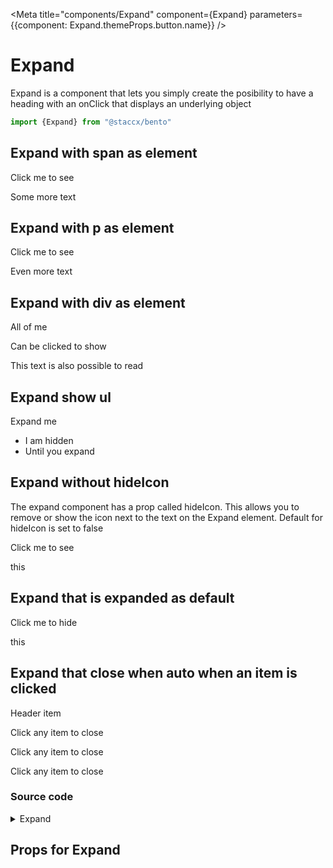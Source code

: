 
<Meta title="components/Expand" component={Expand} parameters={{component: Expand.themeProps.button.name}} />

# Expand

Expand is a component that lets you simply create the posibility to have a heading with an onClick that displays
an underlying object


```javascript
import {Expand} from "@staccx/bento"
```

## Expand with span as element
<Preview>
  <Story name="Expand span">
    <Expand title="click to see">
        <span>Click me to see</span>
            <div>
                <p>Some more text</p>
            </div>
    </Expand>
  </Story>
</Preview>

## Expand with p as element
<Preview>
  <Story name="Expand p">
    <Expand>
        <p>Click me to see</p>
            <div>
                <p>Even more text</p>
            </div>
    </Expand>
  </Story>
</Preview>

## Expand with div as element
<Preview>
  <Story name="Expand div">
    <Expand>
        <div>
           <p>All of me</p>
           <p>Can be clicked to show</p>
        </div>
            <div>
                This text is also possible to read
            </div>
    </Expand>
  </Story>
</Preview>

## Expand show ul
<Preview>
  <Story name="Expand show ul">
    <Expand>
      <span>Expand me</span>
      <div>
        <ul>
          <li>I am hidden</li>
          <li> Until you expand</li>
        </ul>
      </div>
    </Expand>
  </Story>
</Preview>

## Expand without hideIcon
The expand component has a prop called hideIcon. This allows you to remove or show the icon next to the text
on the Expand element. Default for hideIcon is set to false

<Preview>
  <Story name="Expand no hideIcon">
    <Expand hideIcon={true}>
        <span>Click me to see</span>
            <div>
                <p>this</p>
            </div>
    </Expand>
  </Story>
</Preview>

## Expand that is expanded as default
<Preview>
  <Story name="Expand expanded default">
    <Expand expanded={true}>
        <span>Click me to hide</span>
            <div>
                <p>this</p>
            </div>
    </Expand>
  </Story>
</Preview>

## Expand that close when auto when an item is clicked
<Preview>
  <Story name="Expand closeOnItemClick">
    <Expand closeOnItemClick>
        <span>Header item</span>
            <div>
                <p>Click any item to close</p>
            </div>
            <div>
                <p>Click any item to close</p>
            </div>
            <div>
                <p>Click any item to close</p>
            </div>
    </Expand>
  </Story>
</Preview>

### Source code

<details><summary>Expand</summary>
<p>

```bash
import React, { useState } from "react"
import PropTypes from "prop-types"
import styled from "styled-components"
import { BounceIn } from "../../animations"
import Caret from "../Icons/Caret/Caret"
import ThemeComponent from "../Theme/ThemeComponent"
import { applyVariants, color, spacing, commonPropTypes } from "../../theming"
import themeProps from "./Expand.themeProps"
import { componentCreateFactory } from "../../theming/utils/createVariantsFunctionFactory"

const Expand = ({
  className,
  expanded = false,
  onClick,
  children,
  title,
  hideIcon,
  variant,
  ...restProps
}) => {
  const [isExpanded, setIsExpanded] = useState(expanded)

  const handleExpand = event => {
    setIsExpanded(!isExpanded)

    if (onClick) {
      onClick(event)
    }
  }

  return (
    <ExpandWrapper className={className} variant={variant} {...restProps}>
      {React.Children.map(children, (child, i) => {
        // Ignore the first child
        if (i < 1) {
          return (
            <ExpandBtn
              title={title}
              isExpanded={isExpanded}
              onClick={e => handleExpand(e)}
              aria-expanded={isExpanded}
              aria-controls={title}
              id={title + "2"}
              variant={variant}
            >
              {child}
              {!hideIcon && (
                <ExpandIcon variant={variant} isExpanded={isExpanded} />
              )}
            </ExpandBtn>
          )
        }
        return (
          isExpanded && (
            <ExpandItem
              id={title}
              aria-labelledby={title + "2"}
              variant={variant}
            >
              {child}
            </ExpandItem>
          )
        )
      })}
    </ExpandWrapper>
  )
}

const IconComponent = ({ ...props }) => (
  <ThemeComponent
    tagName={themeProps.iconComponent.name}
    fallback={Caret}
    {...props}
  />
)

const ExpandIcon = styled(IconComponent)`
  position: absolute;
  right: ${color.small};
  top: 50%;
  fill: ${color.wcag};
  transition: transform 0.3s ease-out;
  right: 0;
  transform: ${p =>
    p.isExpanded
      ? "translateY(-50%) rotate(180deg)"
      : "translateY(-50%) rotate(0)"};
  ${applyVariants(themeProps.icon.name)};
`

export const ExpandWrapper = styled.div`
  ${applyVariants(themeProps.wrapper.name)};
`

export const ExpandBtn = styled.button`
  position: relative;
  background-color: transparent;
  border-width: 0;
  color: inherit;
  padding: 0;
  text-align: left;
  padding-right: ${spacing.mediumPlus};
  margin: 0;
  min-height: 0;
  width: 100%;

  &:hover,
  &:focus,
  &:active {
    background-color: transparent;
    border-width: 0;
    color: inherit;
    outline: none;

    ${ExpandIcon} {
      fill: ${color.primary};
    }
  }

  ${applyVariants(themeProps.button.name)};
`

export const ExpandItem = styled.div`
  opacity: 0;
  animation: 0.4s ${BounceIn} 0.05s ease-out forwards 1;
  ${applyVariants(themeProps.item.name)};
`

Expand.defaultProps = {
  expanded: false,
  className: "",
  title: "",
  hideIcon: false
}

Expand.propTypes = {
  children: commonPropTypes.children.isRequired,
  /**
   * Title element
   */
  title: PropTypes.oneOfType([
    PropTypes.string,
    PropTypes.element,
    PropTypes.array
  ]),
  className: PropTypes.string,
  /**
   * Boolean, set to true opens the Expand
   */
  expanded: PropTypes.bool,
  /**
   * Boolean, set to true hides the Icon
   */
  hideIcon: PropTypes.bool
}
Expand.themeProps = themeProps
Expand.createVariants = componentCreateFactory(Expand)

export default Expand

```

</p>
</details>



## Props for Expand

<Props of={Expand}/>
